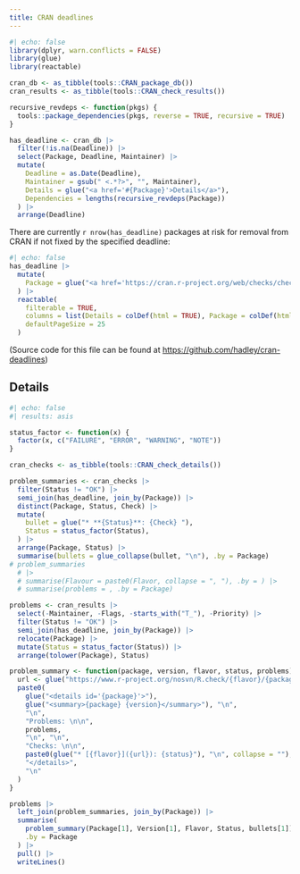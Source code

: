 ```yaml
---
title: CRAN deadlines
---
```


```r
#| echo: false
library(dplyr, warn.conflicts = FALSE)
library(glue)
library(reactable)

cran_db <- as_tibble(tools::CRAN_package_db())
cran_results <- as_tibble(tools::CRAN_check_results())

recursive_revdeps <- function(pkgs) {
  tools::package_dependencies(pkgs, reverse = TRUE, recursive = TRUE)
}

has_deadline <- cran_db |> 
  filter(!is.na(Deadline)) |> 
  select(Package, Deadline, Maintainer) |> 
  mutate(
    Deadline = as.Date(Deadline),
    Maintainer = gsub(" <.*?>", "", Maintainer),
    Details = glue("<a href='#{Package}'>Details</a>"),
    Dependencies = lengths(recursive_revdeps(Package))
  ) |>
  arrange(Deadline)

```

There are currently `r nrow(has_deadline)` packages at risk for removal from CRAN if not fixed by the specified deadline:

```r
#| echo: false
has_deadline |>
  mutate(
    Package = glue("<a href='https://cran.r-project.org/web/checks/check_results_{Package}.html'>{Package}</a>")
  ) |>
  reactable(
    filterable = TRUE, 
    columns = list(Details = colDef(html = TRUE), Package = colDef(html = TRUE)),
    defaultPageSize = 25
  )
```

(Source code for this file can be found at <https://github.com/hadley/cran-deadlines>)

## Details

```r
#| echo: false
#| results: asis

status_factor <- function(x) {
  factor(x, c("FAILURE", "ERROR", "WARNING", "NOTE"))
}

cran_checks <- as_tibble(tools::CRAN_check_details())

problem_summaries <- cran_checks |>
  filter(Status != "OK") |>
  semi_join(has_deadline, join_by(Package)) |>
  distinct(Package, Status, Check) |>
  mutate(
    bullet = glue("* **{Status}**: {Check} "), 
    Status = status_factor(Status),
  ) |>
  arrange(Package, Status) |>
  summarise(bullets = glue_collapse(bullet, "\n"), .by = Package)
# problem_summaries 
  # |>
  # summarise(Flavour = paste0(Flavor, collapse = ", "), .by = ) |>
  # summarise(problems = , .by = Package)

problems <- cran_results |> 
  select(-Maintainer, -Flags, -starts_with("T_"), -Priority) |> 
  filter(Status != "OK") |> 
  semi_join(has_deadline, join_by(Package)) |> 
  relocate(Package) |> 
  mutate(Status = status_factor(Status)) |>
  arrange(tolower(Package), Status)

problem_summary <- function(package, version, flavor, status, problems) {
  url <- glue("https://www.r-project.org/nosvn/R.check/{flavor}/{package}-00check.html")
  paste0(
    glue("<details id='{package}'>"),
    glue("<summary>{package} {version}</summary>"), "\n",
    "\n",
    "Problems: \n\n",
    problems,
    "\n", "\n",
    "Checks: \n\n",
    paste0(glue("* [{flavor}]({url}): {status}"), "\n", collapse = ""),
    "</details>",
    "\n"
  )
}

problems |>
  left_join(problem_summaries, join_by(Package)) |>
  summarise(
    problem_summary(Package[1], Version[1], Flavor, Status, bullets[1]), 
    .by = Package
  ) |>
  pull() |>
  writeLines()
```


<script>
// Written by ChatGPT
function expandDetailsFromHash() {
    const fragment = window.location.hash.substring(1); // Remove the # from the hash
    if (fragment) {
        const detailsElement = document.getElementById(fragment);
        if (detailsElement && detailsElement.tagName.toLowerCase() === "details") {
            detailsElement.setAttribute("open", "");
        }
    }
}

// Expand details on initial page load
document.addEventListener("DOMContentLoaded", expandDetailsFromHash);

// Expand details whenever the hash changes
window.addEventListener("hashchange", expandDetailsFromHash);
</script>

